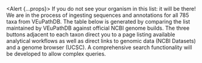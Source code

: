 <Alert {...props}>
  If you do not see your organism in this list: it will be there! We are in the
  process of ingesting sequences and annotations for all 785 taxa from
  VEuPathDB. The table below is generated by comparing the list maintained by
  VEuPathDB against official NCBI genome builds. The three buttons adjacent to
  each taxon direct you to a page listing available analytical workflows as well
  as direct links to genomic data (NCBI Datasets) and a genome browser (UCSC). A
  comprehensive search functionality will be developed to allow complex queries.
</Alert>
